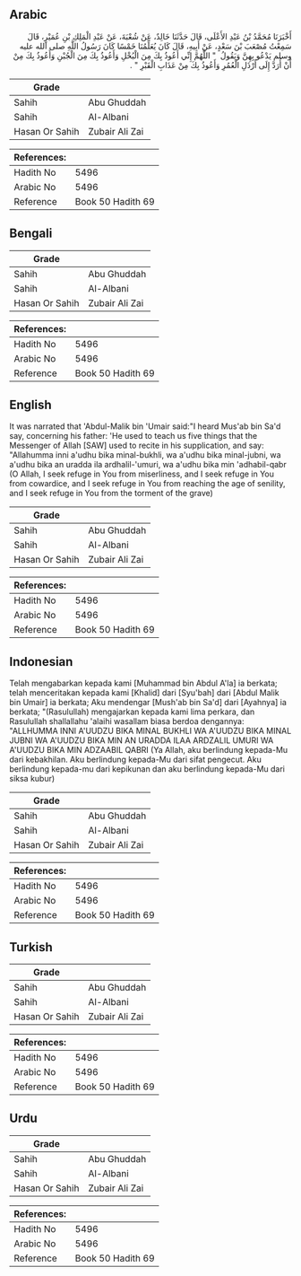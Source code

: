 ## Arabic


<div dir="rtl" lang="ar" style={{fontSize:'larger',backgroundColor:'#f8f9fa',padding:20}}>
أَخْبَرَنَا مُحَمَّدُ بْنُ عَبْدِ الأَعْلَى، قَالَ حَدَّثَنَا خَالِدٌ، عَنْ شُعْبَةَ، عَنْ عَبْدِ الْمَلِكِ بْنِ عُمَيْرٍ، قَالَ سَمِعْتُ مُصْعَبَ بْنَ سَعْدٍ، عَنْ أَبِيهِ، قَالَ كَانَ يُعَلِّمُنَا خَمْسًا كَانَ رَسُولُ اللَّهِ صلى الله عليه وسلم يَدْعُو بِهِنَّ وَيَقُولُ ‏ "‏ اللَّهُمَّ إِنِّي أَعُوذُ بِكَ مِنَ الْبُخْلِ وَأَعُوذُ بِكَ مِنَ الْجُبْنِ وَأَعُوذُ بِكَ مِنْ أَنْ أُرَدَّ إِلَى أَرْذَلِ الْعُمُرِ وَأَعُوذُ بِكَ مِنْ عَذَابِ الْقَبْرِ ‏"‏ ‏.‏
</div>
<div style={{backgroundColor:'#f8f9fa',padding:20, marginBottom: 10}}><table> <thead> <tr> <th>Grade</th> <th></th> </tr> </thead> <tbody> <tr><td>Sahih</td><td>Abu Ghuddah</td></tr><tr><td>Sahih</td><td>Al-Albani</td></tr><tr><td>Hasan Or Sahih</td><td>Zubair Ali Zai</td></tr></tbody></table><table> <thead> <tr> <th>References:</th> <th></th> </tr> </thead> <tbody><tr><td>Hadith No</td><td>5496</td></tr><tr><td>Arabic No</td><td>5496</td></tr><tr><td>Reference</td><td>Book 50 Hadith 69</td></tr></tbody></table></div>

## Bengali


<div dir="ltr" lang="bn" style={{fontSize:'larger',backgroundColor:'#f8f9fa',padding:20}}>

</div>
<div style={{backgroundColor:'#f8f9fa',padding:20, marginBottom: 10}}><table> <thead> <tr> <th>Grade</th> <th></th> </tr> </thead> <tbody> <tr><td>Sahih</td><td>Abu Ghuddah</td></tr><tr><td>Sahih</td><td>Al-Albani</td></tr><tr><td>Hasan Or Sahih</td><td>Zubair Ali Zai</td></tr></tbody></table><table> <thead> <tr> <th>References:</th> <th></th> </tr> </thead> <tbody><tr><td>Hadith No</td><td>5496</td></tr><tr><td>Arabic No</td><td>5496</td></tr><tr><td>Reference</td><td>Book 50 Hadith 69</td></tr></tbody></table></div>

## English


<div dir="ltr" lang="en" style={{fontSize:'larger',backgroundColor:'#f8f9fa',padding:20}}>
It was narrated that 'Abdul-Malik bin 'Umair said:"I heard Mus'ab bin Sa'd say, concerning his father: 'He used to teach us five things that the Messenger of Allah [SAW] used to recite in his supplication, and say: "Allahumma inni a'udhu bika minal-bukhli, wa a'udhu bika minal-jubni, wa a'udhu bika an uradda ila ardhalil-'umuri, wa a'udhu bika min 'adhabil-qabr (O Allah, I seek refuge in You from miserliness, and I seek refuge in You from cowardice, and I seek refuge in You from reaching the age of senility, and I seek refuge in You from the torment of the grave)
</div>
<div style={{backgroundColor:'#f8f9fa',padding:20, marginBottom: 10}}><table> <thead> <tr> <th>Grade</th> <th></th> </tr> </thead> <tbody> <tr><td>Sahih</td><td>Abu Ghuddah</td></tr><tr><td>Sahih</td><td>Al-Albani</td></tr><tr><td>Hasan Or Sahih</td><td>Zubair Ali Zai</td></tr></tbody></table><table> <thead> <tr> <th>References:</th> <th></th> </tr> </thead> <tbody><tr><td>Hadith No</td><td>5496</td></tr><tr><td>Arabic No</td><td>5496</td></tr><tr><td>Reference</td><td>Book 50 Hadith 69</td></tr></tbody></table></div>

## Indonesian


<div dir="ltr" lang="id" style={{fontSize:'larger',backgroundColor:'#f8f9fa',padding:20}}>
Telah mengabarkan kepada kami [Muhammad bin Abdul A'la] ia berkata; telah menceritakan kepada kami [Khalid] dari [Syu'bah] dari [Abdul Malik bin Umair] ia berkata; Aku mendengar [Mush'ab bin Sa'd] dari [Ayahnya] ia berkata; "(Rasulullah) mengajarkan kepada kami lima perkara, dan Rasulullah shallallahu 'alaihi wasallam biasa berdoa dengannya: "ALLHUMMA INNI A'UUDZU BIKA MINAL BUKHLI WA A'UUDZU BIKA MINAL JUBNI WA A'UUDZU BIKA MIN AN URADDA ILAA ARDZALIL UMURI WA A'UUDZU BIKA MIN ADZAABIL QABRI (Ya Allah, aku berlindung kepada-Mu dari kebakhilan. Aku berlindung kepada-Mu dari sifat pengecut. Aku berlindung kepada-mu dari kepikunan dan aku berlindung kepada-Mu dari siksa kubur)
</div>
<div style={{backgroundColor:'#f8f9fa',padding:20, marginBottom: 10}}><table> <thead> <tr> <th>Grade</th> <th></th> </tr> </thead> <tbody> <tr><td>Sahih</td><td>Abu Ghuddah</td></tr><tr><td>Sahih</td><td>Al-Albani</td></tr><tr><td>Hasan Or Sahih</td><td>Zubair Ali Zai</td></tr></tbody></table><table> <thead> <tr> <th>References:</th> <th></th> </tr> </thead> <tbody><tr><td>Hadith No</td><td>5496</td></tr><tr><td>Arabic No</td><td>5496</td></tr><tr><td>Reference</td><td>Book 50 Hadith 69</td></tr></tbody></table></div>

## Turkish


<div dir="ltr" lang="tr" style={{fontSize:'larger',backgroundColor:'#f8f9fa',padding:20}}>

</div>
<div style={{backgroundColor:'#f8f9fa',padding:20, marginBottom: 10}}><table> <thead> <tr> <th>Grade</th> <th></th> </tr> </thead> <tbody> <tr><td>Sahih</td><td>Abu Ghuddah</td></tr><tr><td>Sahih</td><td>Al-Albani</td></tr><tr><td>Hasan Or Sahih</td><td>Zubair Ali Zai</td></tr></tbody></table><table> <thead> <tr> <th>References:</th> <th></th> </tr> </thead> <tbody><tr><td>Hadith No</td><td>5496</td></tr><tr><td>Arabic No</td><td>5496</td></tr><tr><td>Reference</td><td>Book 50 Hadith 69</td></tr></tbody></table></div>

## Urdu


<div dir="rtl" lang="ur" style={{fontSize:'larger',backgroundColor:'#f8f9fa',padding:20}}>

</div>
<div style={{backgroundColor:'#f8f9fa',padding:20, marginBottom: 10}}><table> <thead> <tr> <th>Grade</th> <th></th> </tr> </thead> <tbody> <tr><td>Sahih</td><td>Abu Ghuddah</td></tr><tr><td>Sahih</td><td>Al-Albani</td></tr><tr><td>Hasan Or Sahih</td><td>Zubair Ali Zai</td></tr></tbody></table><table> <thead> <tr> <th>References:</th> <th></th> </tr> </thead> <tbody><tr><td>Hadith No</td><td>5496</td></tr><tr><td>Arabic No</td><td>5496</td></tr><tr><td>Reference</td><td>Book 50 Hadith 69</td></tr></tbody></table></div>